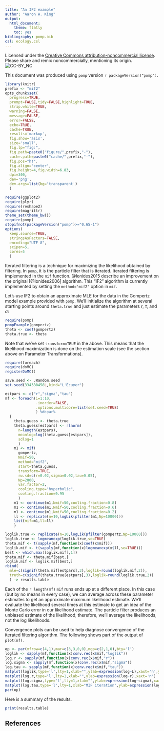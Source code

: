 ```yaml
---
title: "An IF2 example"
author: "Aaron A. King"
output:
  html_document:
    theme: flatly
    toc: yes
bibliography: pomp.bib
csl: ecology.csl
---
```


Licensed under the [Creative Commons attribution-noncommercial license](http://creativecommons.org/licenses/by-nc/3.0).
Please share and remix noncommercially, mentioning its origin.  
![CC-BY_NC](../graphics/cc-by-nc.png)

This document was produced using `pomp` version `r packageVersion("pomp")`.

```r
library(knitr)
prefix <- "mif2"
opts_chunk$set(
  progress=TRUE,
  prompt=FALSE,tidy=FALSE,highlight=TRUE,
  strip.white=TRUE,
  warning=FALSE,
  message=FALSE,
  error=FALSE,
  echo=TRUE,
  cache=TRUE,
  results='markup',
  fig.show='asis',
  size='small',
  fig.lp="fig:",
  fig.path=paste0("figure/",prefix,"-"),
  cache.path=paste0("cache/",prefix,"-"),
  fig.pos="h!",
  fig.align='center',
  fig.height=4,fig.width=6.83,
  dpi=300,
  dev='png',
  dev.args=list(bg='transparent')
  )
```
```r
require(ggplot2)
require(plyr)
require(reshape2)
require(magrittr)
theme_set(theme_bw())
require(pomp)
stopifnot(packageVersion("pomp")>="0.65-1")
options(
  keep.source=TRUE,
  stringsAsFactors=FALSE,
  encoding="UTF-8",
  scipen=5,
  cores=5
  )
```

Iterated filtering is a technique for maximizing the likelihood obtained by filtering.
In `pomp`, it is the particle filter that is iterated.
Iterated filtering is implemented in the `mif` function.
@Ionides2015 describe an improvement on the original [@Ionides2006] algorithm.
This "IF2" algorithm is currently implemented by setting the `method="mif2"` option in `mif`.

Let's use IF2 to obtain an approximate MLE for the data in the Gompertz model example provided with `pomp`.
We'll initialize the algorithm at several starting points around `theta.true` and just estimate the parameters $r$, $\tau$, and $\sigma$:
```r
require(pomp)
pompExample(gompertz)
theta <- coef(gompertz)
theta.true <- theta
```

Note that we've set `transform=TRUE` in the above.
This means that the likelihood maximization is done on the estimation scale (see the section above on Parameter Transformations).

```r
require(foreach)
require(doMC)
registerDoMC()

save.seed <- .Random.seed
set.seed(334388458L,kind="L'Ecuyer")

estpars <- c("r","sigma","tau")
mf <- foreach(i=1:10,
              .inorder=FALSE,
              .options.multicore=list(set.seed=TRUE)
              ) %dopar%
  {
    theta.guess <- theta.true
    theta.guess[estpars] <- rlnorm(
      n=length(estpars),
      meanlog=log(theta.guess[estpars]),
      sdlog=1
      )
    m1 <- mif(
      gompertz,
      Nmif=50,
      method="mif2",
      start=theta.guess,
      transform=TRUE,
      rw.sd=c(r=0.02,sigma=0.02,tau=0.05),
      Np=2000,
      var.factor=2,
      cooling.type="hyperbolic",
      cooling.fraction=0.95
      )
    m1 <- continue(m1,Nmif=50,cooling.fraction=0.8)
    m1 <- continue(m1,Nmif=50,cooling.fraction=0.6)
    m1 <- continue(m1,Nmif=50,cooling.fraction=0.2)
    ll <- replicate(n=10,logLik(pfilter(m1,Np=10000)))
    list(mif=m1,ll=ll)
    }
```
```r
loglik.true <- replicate(n=10,logLik(pfilter(gompertz,Np=10000)))
loglik.true <- logmeanexp(loglik.true,se=TRUE)
theta.mif <- t(sapply(mf,function(x)coef(x$mif)))
loglik.mif <- t(sapply(mf,function(x)logmeanexp(x$ll,se=TRUE)))
best <- which.max(loglik.mif[,1])
theta.mif <- theta.mif[best,]
loglik.mif <- loglik.mif[best,]
rbind(
  mle=c(signif(theta.mif[estpars],3),loglik=round(loglik.mif,2)),
  truth=c(signif(theta.true[estpars],3),loglik=round(loglik.true,2))
  ) -> results.table
```

Each of the `r length(mf)` `mif` runs ends up at a different place.
In this case (but by no means in every case), we can average across these parameter estimates to get an approximate maximum likelihood estimate.
We'll evaluate the likelihood several times at this estimate to get an idea of the Monte Carlo error in our likelihood estimate.
The particle filter produces an unbiased estimate of the likelihood;
therefore, we'll average the likelihoods, not the log likelihoods.


Convergence plots can be used to help diagnose convergence of the iterated filtering algorithm.
The following shows part of the output of `plot(mf)`.

```r
op <- par(mfrow=c(4,1),mar=c(3,3,0,0),mgp=c(2,1,0),bty='l')
loglik <- sapply(mf,function(x)conv.rec(x$mif,"loglik"))
log.r <- sapply(mf,function(x)conv.rec(x$mif,"r"))
log.sigma <- sapply(mf,function(x)conv.rec(x$mif,"sigma"))
log.tau <- sapply(mf,function(x)conv.rec(x$mif,"tau"))
matplot(loglik,type='l',lty=1,xlab="",ylab=expression(log~L),xaxt='n',ylim=max(loglik,na.rm=T)+c(-12,3))
matplot(log.r,type='l',lty=1,xlab="",ylab=expression(log~r),xaxt='n')
matplot(log.sigma,type='l',lty=1,xlab="",ylab=expression(log~sigma),xaxt='n')
matplot(log.tau,type='l',lty=1,xlab="MIF iteration",ylab=expression(log~tau))
par(op)
```

Here is a summary of the results.
```r
print(results.table)
```

## References
